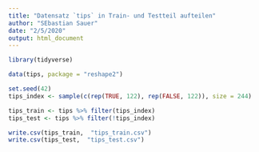```yaml
---
title: "Datensatz `tips` in Train- und Testteil aufteilen"
author: "SEbastian Sauer"
date: "2/5/2020"
output: html_document
---
```


```r
library(tidyverse)
```


```r
data(tips, package = "reshape2")

set.seed(42)
tips_index <- sample(c(rep(TRUE, 122), rep(FALSE, 122)), size = 244)

tips_train <- tips %>% filter(tips_index)
tips_test <- tips %>% filter(!tips_index)

write.csv(tips_train,  "tips_train.csv")
write.csv(tips_test,  "tips_test.csv")
```
